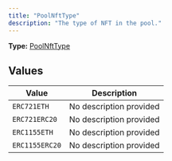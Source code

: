 ```yaml
---
title: "PoolNftType"
description: "The type of NFT in the pool."
---
```


**Type:** [PoolNftType](/api-reference/types/poolnfttype)

## Values

| Value | Description |
|-------|-------------|
| `ERC721ETH` | No description provided |
| `ERC721ERC20` | No description provided |
| `ERC1155ETH` | No description provided |
| `ERC1155ERC20` | No description provided |

